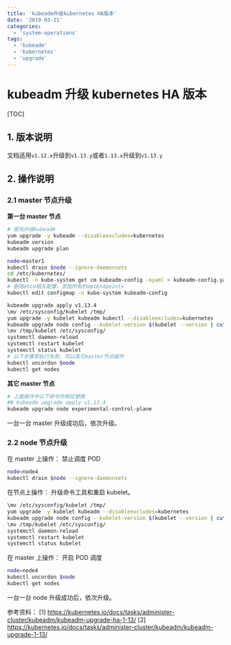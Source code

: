 ```yaml
---
title: 'kubeadm升级kubernetes HA版本'
date: '2019-03-21'
categories:
  - 'system-operations'
tags:
  - 'kubeadm'
  - 'kubernetes'
  - 'upgrade'
---
```


# kubeadm 升级 kubernetes HA 版本

[TOC]

## 1. 版本说明

文档适用`v1.12.x`升级到`v1.13.y`或者`1.13.x`升级到`v1.13.y`

## 2. 操作说明

### 2.1 master 节点升级

**第一台 master 节点**

```bash
# 首先升级kubeadm
yum upgrade -y kubeadm --disableexcludes=kubernetes
kubeadm version
kubeadm upgrade plan

node=master1
kubectl drain $node --ignore-daemonsets
cd /etc/kubernetes/
kubectl -n kube-system get cm kubeadm-config -oyaml > kubeadm-config.yaml
# 删除etcd相关配置，添加所有的apiEndpoints
kubectl edit configmap -n kube-system kubeadm-config

kubeadm upgrade apply v1.13.4
\mv /etc/sysconfig/kubelet /tmp/
yum upgrade -y kubelet kubeadm kubectl --disableexcludes=kubernetes
kubeadm upgrade node config --kubelet-version $(kubelet --version | cut -d ' ' -f 2)
\mv /tmp/kubelet /etc/sysconfig/
systemctl daemon-reload
systemctl restart kubelet
systemctl status kubelet
# 以下步骤若执行失败，可以其它master节点操作
kubectl uncordon $node
kubectl get nodes
```

**其它 master 节点**

```bash
# 上面操作中以下命令作相应替换
## kubeadm upgrade apply v1.13.4
kubeadm upgrade node experimental-control-plane
```

一台一台 master 升级成功后，依次升级。

### 2.2 node 节点升级

在 master 上操作： 禁止调度 POD

```bash
node=node4
kubectl drain $node --ignore-daemonsets
```

在节点上操作： 升级命令工具和重启 kubelet。

```bash
\mv /etc/sysconfig/kubelet /tmp/
yum upgrade -y kubelet kubeadm --disableexcludes=kubernetes
kubeadm upgrade node config --kubelet-version $(kubelet --version | cut -d ' ' -f 2)
\mv /tmp/kubelet /etc/sysconfig/
systemctl daemon-reload
systemctl restart kubelet
systemctl status kubelet
```

在 master 上操作： 开启 POD 调度

```bash
node=node4
kubectl uncordon $node
kubectl get nodes
```

一台一台 node 升级成功后，依次升级。

参考资料： [1] https://kubernetes.io/docs/tasks/administer-cluster/kubeadm/kubeadm-upgrade-ha-1-13/ [2] https://kubernetes.io/docs/tasks/administer-cluster/kubeadm/kubeadm-upgrade-1-13/
